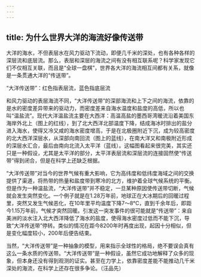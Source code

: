 ```yaml
---
---
---
```

title: 为什么世界大洋的海流好像传送带
---




大洋的海水，不但表层水在风力驱动下流动，即便几千米的深处，也有各种各样的深层流和底层流。那么，表层和深层的海流之间有没有相互联系呢？科学家发现它们不仅相互关联，而且是“全球一盘棋”，世界各大洋的海流相互间都有关系，就像是一条贯通大洋的“传送带”。

“大洋传送带”：红色指表层流，蓝色指底层流



和风力驱动的表层海流不同，“大洋传送带”的深部海流和上下之间的海流，依靠的是水的密度差异带来的驱动力，而密度差来自海水温度和盐度的高低，所以也叫“温盐流”。现代大洋温盐流主要在大西洋：高温高盐的墨西哥湾暖流沿着美国东海岸外北上（图上的红线），到了北大西洋北部温度下降，结成海冰时排出的盐分进入海水，使得又冷又咸的海水密度增高，于是在北极圈附近下沉，成为较高密度的北大西洋深层水，从深部向南回流（图上的蓝线），在南大洋又和南极附近形成的深层水汇合，最后由南向北流入太平洋（蓝线）。这幅图看起来很完美，其实还只是一种假设，尤其是太平洋的部分，太平洋表层流和深层流的连接固然使“传送带”得到闭合，但是在科学上还缺乏根据。

“大洋传送带”对当今的世界气候有重大影响，它为高纬度和低纬度海域之间的交换提供了渠道，将热带的热量和盐度带到寒冷的北方，维护着全球气候系统的平衡。但是作为一种温盐流，“大洋传送带”并不稳定，一旦某种原因使传送带切断，气候就会发生突然变化。一个例子就是在1.28万年前，地球正在大冰期后的回暖过程里，突然又发生气候恶化，在10年里平均温度下降7～8℃，直到千余年后，即距今1.15万年前，气候才突然回暖。引发这一突发事件的很可能就是“传送带”：来自美洲的淡水注入北大西洋降低了海水的盐度，使得海水密度过低而不能下沉，导致“大洋传送带”停转。类似的情况在距今8200年时再度出现，起因十分相似，但是变化幅度较小，200年后便告结束。

当然，“大洋传送带”是一种抽象的模型，用来指示全球性的格局，绝不要误会真有这么一条水质的传送带。“大洋传送带”是一种假设，虽然它成功地解释了众多的现象，但本身还没有得到观测的证实。甚至在力学上，依靠密度差能不能推动几千米深处的海流，在科学上还存在很多争论。（汪品先）